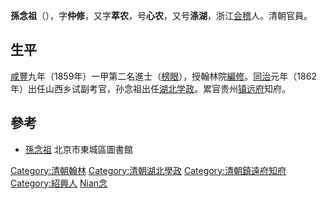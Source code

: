 '''孫念祖'''（{{bd|1829年||？|catIdx=Sun孫}}），字'''仲修'''，又字'''萃农'''，号'''心农'''，又号'''涤湖'''，浙江[[会稽|会稽]]人。清朝官員。

== 生平 ==
[[咸豐|咸豐]]九年（1859年）一甲第二名進士（[[榜眼|榜眼]]），授翰林院[[編修|編修]]。[[同治|同治]]元年（1862年）出任山西乡试副考官，孙念祖出任[[湖北|湖北]][[学政|学政]]。累官贵州[[镇远府|镇远府]]知府。

==參考==
*[https://web.archive.org/web/20160304122640/http://bjdclib.com/subdb/exam/examperson/200908/t20090826_25814.html 孫念祖] 北京市東城區圖書館

{{咸丰九年己未科殿试金榜}}
{{DEFAULTSORT:Sun孫}}
[[Category:清朝翰林|Category:清朝翰林]]
[[Category:清朝湖北學政|Category:清朝湖北學政]]
[[Category:清朝鎮遠府知府|Category:清朝鎮遠府知府]]
[[Category:紹興人|Category:紹興人]]
[[Category:孫姓|Nian念]]